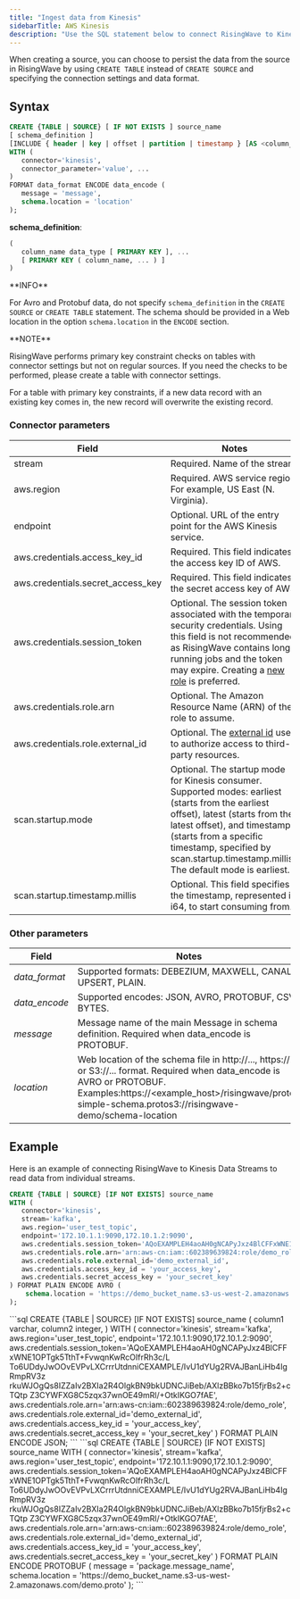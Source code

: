 ```yaml
---
title: "Ingest data from Kinesis"
sidebarTitle: AWS Kinesis
description: "Use the SQL statement below to connect RisingWave to Kinesis Data Streams."
---
```


When creating a source, you can choose to persist the data from the source in RisingWave by using `CREATE TABLE` instead of `CREATE SOURCE` and specifying the connection settings and data format.

## Syntax

```sql
CREATE {TABLE | SOURCE} [ IF NOT EXISTS ] source_name
[ schema_definition ]
[INCLUDE { header | key | offset | partition | timestamp } [AS <column_name>]]
WITH (
   connector='kinesis',
   connector_parameter='value', ...
)
FORMAT data_format ENCODE data_encode (
   message = 'message',
   schema.location = 'location'
);
```

**schema\_definition**:

```sql
(
   column_name data_type [ PRIMARY KEY ], ...
   [ PRIMARY KEY ( column_name, ... ) ]
)
```

<Note>
**INFO**

For Avro and Protobuf data, do not specify `schema_definition` in the `CREATE SOURCE` or `CREATE TABLE` statement. The schema should be provided in a Web location in the option `schema.location` in the `ENCODE` section.

</Note>
<Info>
**NOTE**

RisingWave performs primary key constraint checks on tables with connector settings but not on regular sources. If you need the checks to be performed, please create a table with connector settings.

For a table with primary key constraints, if a new data record with an existing key comes in, the new record will overwrite the existing record.
</Info>

### Connector parameters

| Field                               | Notes                                                                                                                                                                                                                                                                                                                          |
| ----------------------------------- | ------------------------------------------------------------------------------------------------------------------------------------------------------------------------------------------------------------------------------------------------------------------------------------------------------------------------------ |
| stream                              | Required. Name of the stream.                                                                                                                                                                                                                                                                                                  |
| aws.region                          | Required. AWS service region. For example, US East (N. Virginia).                                                                                                                                                                                                                                                              |
| endpoint                            | Optional. URL of the entry point for the AWS Kinesis service.                                                                                                                                                                                                                                                                  |
| aws.credentials.access\_key\_id     | Required. This field indicates the access key ID of AWS.                                                                                                                                                                                                                                                                       |
| aws.credentials.secret\_access\_key | Required. This field indicates the secret access key of AWS.                                                                                                                                                                                                                                                                   |
| aws.credentials.session\_token      | Optional. The session token associated with the temporary security credentials. Using this field is not recommended as RisingWave contains long-running jobs and the token may expire. Creating a [new role](https://docs.aws.amazon.com/IAM/latest/UserGuide/id%5Froles%5Fcommon-scenarios%5Faws-accounts.html) is preferred. |
| aws.credentials.role.arn            | Optional. The Amazon Resource Name (ARN) of the role to assume.                                                                                                                                                                                                                                                                |
| aws.credentials.role.external\_id   | Optional. The [external id](https://aws.amazon.com/blogs/security/how-to-use-external-id-when-granting-access-to-your-aws-resources/) used to authorize access to third-party resources.                                                                                                                                       |
| scan.startup.mode                   | Optional. The startup mode for Kinesis consumer. Supported modes: earliest (starts from the earliest offset), latest (starts from the latest offset), and timestamp (starts from a specific timestamp, specified by scan.startup.timestamp.millis). The default mode is earliest.                                              |
| scan.startup.timestamp.millis       | Optional. This field specifies the timestamp, represented in i64, to start consuming from.                                                                                                                                                                                                                                     |

### Other parameters

| Field          | Notes                                                                                                                                                                                                                                     |
| -------------- | ----------------------------------------------------------------------------------------------------------------------------------------------------------------------------------------------------------------------------------------- |
| _data\_format_ | Supported formats: DEBEZIUM, MAXWELL, CANAL, UPSERT, PLAIN.                                                                                                                                                                               |
| _data\_encode_ | Supported encodes: JSON, AVRO, PROTOBUF, CSV, BYTES.                                                                                                                                                                                      |
| _message_      | Message name of the main Message in schema definition. Required when data\_encode is PROTOBUF.                                                                                                                                            |
| _location_     | Web location of the schema file in http://..., https://..., or S3://... format. Required when data\_encode is AVRO or PROTOBUF. Examples:https://\<example\_host>/risingwave/proto-simple-schema.protos3://risingwave-demo/schema-location |

## Example

Here is an example of connecting RisingWave to Kinesis Data Streams to read data from individual streams.
<Tabs>
   <Tab title="Avro">
```sql
CREATE {TABLE | SOURCE} [IF NOT EXISTS] source_name
WITH (
   connector='kinesis',
   stream='kafka',
   aws.region='user_test_topic',
   endpoint='172.10.1.1:9090,172.10.1.2:9090',
   aws.credentials.session_token='AQoEXAMPLEH4aoAH0gNCAPyJxz4BlCFFxWNE1OPTgk5TthT+FvwqnKwRcOIfrRh3c/L To6UDdyJwOOvEVPvLXCrrrUtdnniCEXAMPLE/IvU1dYUg2RVAJBanLiHb4IgRmpRV3z rkuWJOgQs8IZZaIv2BXIa2R4OlgkBN9bkUDNCJiBeb/AXlzBBko7b15fjrBs2+cTQtp Z3CYWFXG8C5zqx37wnOE49mRl/+OtkIKGO7fAE',
   aws.credentials.role.arn='arn:aws-cn:iam::602389639824:role/demo_role',
   aws.credentials.role.external_id='demo_external_id',
   aws.credentials.access_key_id = 'your_access_key',
   aws.credentials.secret_access_key = 'your_secret_key'
) FORMAT PLAIN ENCODE AVRO (
    schema.location = 'https://demo_bucket_name.s3-us-west-2.amazonaws.com/demo.avsc'
);
```
   </Tab>
   <Tab title="JSON">
```sql
CREATE {TABLE | SOURCE} [IF NOT EXISTS] source_name (
   column1 varchar,
   column2 integer,
)
WITH (
   connector='kinesis',
   stream='kafka',
   aws.region='user_test_topic',
   endpoint='172.10.1.1:9090,172.10.1.2:9090',
   aws.credentials.session_token='AQoEXAMPLEH4aoAH0gNCAPyJxz4BlCFFxWNE1OPTgk5TthT+FvwqnKwRcOIfrRh3c/L To6UDdyJwOOvEVPvLXCrrrUtdnniCEXAMPLE/IvU1dYUg2RVAJBanLiHb4IgRmpRV3z rkuWJOgQs8IZZaIv2BXIa2R4OlgkBN9bkUDNCJiBeb/AXlzBBko7b15fjrBs2+cTQtp Z3CYWFXG8C5zqx37wnOE49mRl/+OtkIKGO7fAE',
   aws.credentials.role.arn='arn:aws-cn:iam::602389639824:role/demo_role',
   aws.credentials.role.external_id='demo_external_id',
   aws.credentials.access_key_id = 'your_access_key',
   aws.credentials.secret_access_key = 'your_secret_key'
) FORMAT PLAIN ENCODE JSON;
```
   </Tab>
      <Tab title="Protobuf">
```sql
CREATE {TABLE | SOURCE} [IF NOT EXISTS] source_name
WITH (
   connector='kinesis',
   stream='kafka',
   aws.region='user_test_topic',
   endpoint='172.10.1.1:9090,172.10.1.2:9090',
   aws.credentials.session_token='AQoEXAMPLEH4aoAH0gNCAPyJxz4BlCFFxWNE1OPTgk5TthT+FvwqnKwRcOIfrRh3c/L To6UDdyJwOOvEVPvLXCrrrUtdnniCEXAMPLE/IvU1dYUg2RVAJBanLiHb4IgRmpRV3z rkuWJOgQs8IZZaIv2BXIa2R4OlgkBN9bkUDNCJiBeb/AXlzBBko7b15fjrBs2+cTQtp Z3CYWFXG8C5zqx37wnOE49mRl/+OtkIKGO7fAE',
   aws.credentials.role.arn='arn:aws-cn:iam::602389639824:role/demo_role',
   aws.credentials.role.external_id='demo_external_id',
   aws.credentials.access_key_id = 'your_access_key',
   aws.credentials.secret_access_key = 'your_secret_key'
) FORMAT PLAIN ENCODE PROTOBUF (
    message = 'package.message_name',
    schema.location = 'https://demo_bucket_name.s3-us-west-2.amazonaws.com/demo.proto'
);
```

   </Tab>
</Tabs>

